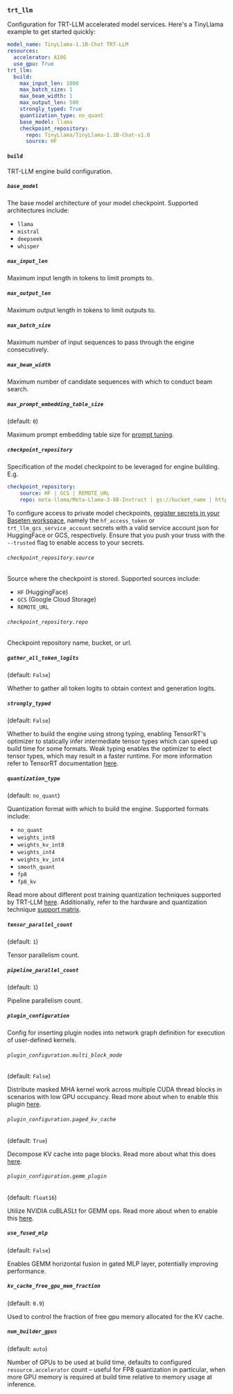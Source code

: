 ### `trt_llm`

Configuration for TRT-LLM accelerated model services. Here's a TinyLlama example to get started quickly:

```yaml
model_name: TinyLlama-1.1B-Chat TRT-LLM
resources:
  accelerator: A10G
  use_gpu: True
trt_llm:
  build:
    max_input_len: 1000
    max_batch_size: 1
    max_beam_width: 1
    max_output_len: 500
    strongly_typed: True
    quantization_type: no_quant
    base_model: llama
    checkpoint_repository:
      repo: TinyLlama/TinyLlama-1.1B-Chat-v1.0
      source: HF
```
#### `build`

TRT-LLM engine build configuration.

##### `base_model`

The base model architecture of your model checkpoint. Supported architectures include:

* `llama`
* `mistral`
* `deepseek`
* `whisper`

##### `max_input_len`

Maximum input length in tokens to limit prompts to.

##### `max_output_len`

Maximum output length in tokens to limit outputs to.

##### `max_batch_size`

Maximum number of input sequences to pass through the engine consecutively.

##### `max_beam_width`

Maximum number of candidate sequences with which to conduct beam search.

##### `max_prompt_embedding_table_size`
(default: `0`)

Maximum prompt embedding table size for [prompt tuning](https://developer.nvidia.com/blog/an-introduction-to-large-language-models-prompt-engineering-and-p-tuning/).

##### `checkpoint_repository`

Specification of the model checkpoint to be leveraged for engine building. E.g.

```yaml
checkpoint_repository:
    source: HF | GCS | REMOTE_URL
    repo: meta-llama/Meta-Llama-3-8B-Instruct | gs://bucket_name | https://your-checkpoint.com
```

To configure access to private model checkpoints, [register secrets in your Baseten workspace](https://docs.baseten.co/observability/secrets#best-practices-for-secrets), namely the `hf_access_token` or `trt_llm_gcs_service_account` secrets with a valid service account json for HuggingFace or GCS, respectively.
Ensure that you push your truss with the `--trusted` flag to enable access to your secrets.

###### `checkpoint_repository.source`

Source where the checkpoint is stored. Supported sources include:
* `HF` (HuggingFace)
* `GCS` (Google Cloud Storage)
* `REMOTE_URL`

###### `checkpoint_repository.repo`

Checkpoint repository name, bucket, or url.

##### `gather_all_token_logits`
(default: `False`)

Whether to gather all token logits to obtain context and generation logits.

##### `strongly_typed`
(default: `False`)

Whether to build the engine using strong typing, enabling TensorRT's optimizer to statically infer intermediate tensor types which can speed up build time for some formats.
Weak typing enables the optimizer to elect tensor types, which may result in a faster runtime. For more information refer to TensorRT documentation [here](https://docs.nvidia.com/deeplearning/tensorrt/developer-guide/index.html#strong-vs-weak-typing).

##### `quantization_type`
(default: `no_quant`)

Quantization format with which to build the engine. Supported formats include:
* `no_quant`
* `weights_int8`
* `weights_kv_int8`
* `weights_int4`
* `weights_kv_int4`
* `smooth_quant`
* `fp8`
* `fp8_kv`

Read more about different post training quantization techniques supported by TRT-LLM [here](https://github.com/NVIDIA/TensorRT-LLM/blob/main/docs/source/blogs/quantization-in-TRT-LLM.md).
Additionally, refer to the hardware and quantization technique [support matrix](https://nvidia.github.io/TensorRT-LLM/reference/support-matrix.html).

##### `tensor_parallel_count`
(default: `1`)

Tensor parallelism count.

##### `pipeline_parallel_count`
(default: `1`)

Pipeline parallelism count.

##### `plugin_configuration`

Config for inserting plugin nodes into network graph definition for execution of user-defined kernels.

###### `plugin_configuration.multi_block_mode`
(default: `False`)

Distribute masked MHA kernel work across multiple CUDA thread blocks in scenarios with low GPU occupancy. Read more about when to enable this plugin [here](https://github.com/NVIDIA/TensorRT-LLM/blob/main/docs/source/advanced/gpt-attention.md#generation-phase).

###### `plugin_configuration.paged_kv_cache`
(default: `True`)

Decompose KV cache into page blocks. Read more about what this does [here](https://github.com/NVIDIA/TensorRT-LLM/blob/main/docs/source/advanced/gpt-attention.md#paged-kv-cache).

###### `plugin_configuration.gemm_plugin`
(default: `float16`)

Utilize NVIDIA cuBLASLt for GEMM ops. Read more about when to enable this [here](https://github.com/NVIDIA/TensorRT-LLM/blob/main/docs/source/performance/perf-best-practices.md#gemm-plugin).

##### `use_fused_mlp`
(default: `False`)

Enables GEMM horizontal fusion in gated MLP layer, potentially improving performance.

##### `kv_cache_free_gpu_mem_fraction`
(default: `0.9`)

Used to control the fraction of free gpu memory allocated for the KV cache.

##### `num_builder_gpus`
(default: `auto`)

Number of GPUs to be used at build time, defaults to configured `resource.accelerator` count – useful for FP8 quantization in particular, when more GPU memory is required at build time relative to memory usage at inference.
